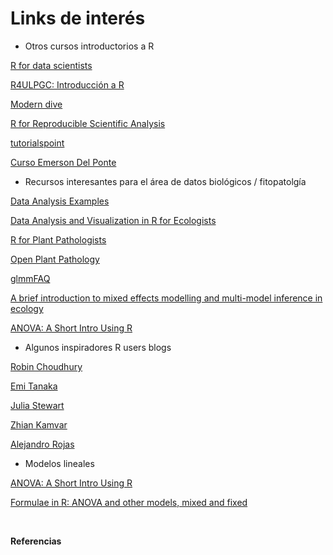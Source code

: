 # Links de interés

* Otros cursos introductorios a R 

[R for data scientists](https://r4ds.had.co.nz/)

[R4ULPGC: Introducción a R](http://www.dma.ulpgc.es/profesores/personal/stat/cursoR4ULPGC/index.html)

[Modern dive](https://moderndive.com)

[R for Reproducible Scientific Analysis](http://swcarpentry.github.io/r-novice-gapminder/)

[tutorialspoint](https://www.tutorialspoint.com/r/index.htm)

[Curso Emerson Del Ponte](https://emdelponte.github.io/FIP606/delineamentos-experimentais.html)

* Recursos interesantes para el área de datos biológicos / fitopatolgía

[Data Analysis Examples](https://stats.idre.ucla.edu/other/dae/)

[Data Analysis and Visualization in R for Ecologists](https://datacarpentry.org/R-ecology-lesson/index.html)

[R for Plant Pathologists](https://everhartlab.github.io/IntroR/)

[Open Plant Pathology](https://www.openplantpathology.org/#talks)

[glmmFAQ](https://bbolker.github.io/mixedmodels-misc/glmmFAQ.html)

[A brief introduction to mixed effects modelling and multi-model inference in ecology](https://peerj.com/articles/4794/)

[ANOVA: A Short Intro Using R](https://stat.ethz.ch/~meier/teaching/anova/)

* Algunos inspiradores R users blogs

[Robin Choudhury](https://robchoudhury.netlify.com/)

[Emi Tanaka](https://emitanaka.github.io/)

[Julia Stewart](http://jules32.github.io/)

[Zhian Kamvar](https://zkamvar.github.io/)

[Alejandro Rojas](https://alejorojas2.github.io/)

* Modelos lineales

[ANOVA: A Short Intro Using R](https://stat.ethz.ch/~meier/teaching/anova/)

[Formulae in R: ANOVA and other models, mixed and fixed](http://conjugateprior.org/2013/01/formulae-in-r-anova/)

</br>

<b>Referencias</b>
